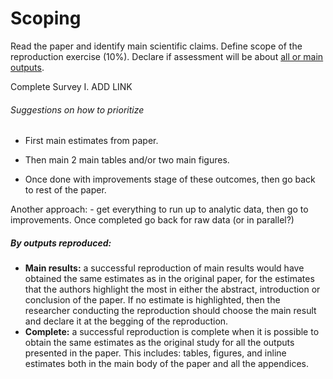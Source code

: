 # Scoping

Read the paper and identify main scientific claims. Define scope of the reproduction exercise (10%). Declare if assessment will be about [all or main outputs](01_definitions.md#types-of-reproduction).

Complete Survey I.  ADD LINK  



###### Suggestions on how to prioritize  
- First main estimates from paper.

- Then main 2 main tables and/or two main figures.

- Once done with improvements stage of these outcomes, then go back to rest of the paper.

Another approach:
 - get everything to run up to analytic data, then go to improvements. Once completed go back for raw data (or in parallel?)  
 
 
##### By outputs reproduced:  
  - **Main results:** a successful reproduction of main results would have obtained the same estimates as in the original paper, for the estimates that the authors highlight the most in either the abstract, introduction or conclusion of the paper. If no estimate is highlighted, then the researcher conducting the reproduction should choose the main result and declare it at the begging of the reproduction.
  - **Complete:**  a successful reproduction is complete when it is possible to obtain the same estimates as the original study for all the outputs presented in the paper. This includes: tables, figures, and inline estimates both in the main body of the paper and all the appendices.   
